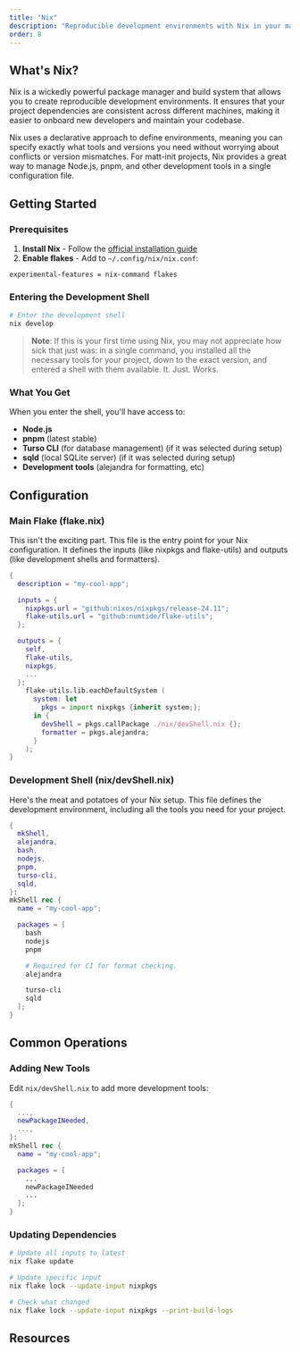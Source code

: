 ```yaml
---
title: "Nix"
description: "Reproducible development environments with Nix in your matt-init project"
order: 8
---
```


## What's Nix?

Nix is a wickedly powerful package manager and build system that allows you to create reproducible development environments. It ensures that your project dependencies are consistent across different machines, making it easier to onboard new developers and maintain your codebase.

Nix uses a declarative approach to define environments, meaning you can specify exactly what tools and versions you need without worrying about conflicts or version mismatches. For matt-init projects, Nix provides a great way to manage Node.js, pnpm, and other development tools in a single configuration file.

## Getting Started

### Prerequisites
1. **Install Nix** - Follow the [official installation guide](https://nixos.org/download.html)
2. **Enable flakes** - Add to `~/.config/nix/nix.conf`:
```
experimental-features = nix-command flakes
```

### Entering the Development Shell
```bash
# Enter the development shell
nix develop
```

> **Note**: If this is your first time using Nix, you may not appreciate how sick that just was: in a single command, you installed all the necessary tools for your project, down to the exact version, and entered a shell with them available. It. Just. Works.

### What You Get
When you enter the shell, you'll have access to:
- **Node.js**
- **pnpm** (latest stable)
- **Turso CLI** (for database management) (if it was selected during setup)
- **sqld** (local SQLite server) (if it was selected during setup)
- **Development tools** (alejandra for formatting, etc)

## Configuration

### Main Flake (flake.nix)

This isn't the exciting part. This file is the entry point for your Nix configuration. It defines the inputs (like nixpkgs and flake-utils) and outputs (like development shells and formatters).

```nix
{
  description = "my-cool-app";

  inputs = {
    nixpkgs.url = "github:nixos/nixpkgs/release-24.11";
    flake-utils.url = "github:numtide/flake-utils";
  };

  outputs = {
    self,
    flake-utils,
    nixpkgs,
    ...
  }:
    flake-utils.lib.eachDefaultSystem (
      system: let
        pkgs = import nixpkgs {inherit system;};
      in {
        devShell = pkgs.callPackage ./nix/devShell.nix {};
        formatter = pkgs.alejandra;
      }
    );
}

```

### Development Shell (nix/devShell.nix)

Here's the meat and potatoes of your Nix setup. This file defines the development environment, including all the tools you need for your project.

```nix
{
  mkShell,
  alejandra,
  bash,
  nodejs,
  pnpm,
  turso-cli,
  sqld,
}:
mkShell rec {
  name = "my-cool-app";

  packages = [
    bash
    nodejs
    pnpm

    # Required for CI for format checking.
    alejandra

    turso-cli
    sqld
  ];
}
```

## Common Operations

### Adding New Tools
Edit `nix/devShell.nix` to add more development tools:

```nix
{
  ...,
  newPackageINeeded,
  ...,
}:
mkShell rec {
  name = "my-cool-app";

  packages = [
    ...
    newPackageINeeded
    ...
  ];
}
```

### Updating Dependencies
```bash
# Update all inputs to latest
nix flake update

# Update specific input
nix flake lock --update-input nixpkgs

# Check what changed
nix flake lock --update-input nixpkgs --print-build-logs
```

## Resources

<div className="grid grid-cols-1 md:grid-cols-2 gap-4">
  <CardLink
    href="https://nixos.org/manual/nix/stable/"
    title="Nix Manual"
    description="Official Nix documentation"
  />
  <CardLink
    href="https://nixos.wiki/wiki/Flakes"
    title="Nix Flakes Guide"
    description="Learn about Nix Flakes and how to use them"
  />
  <CardLink
    href="https://zero-to-nix.com/"
    title="Zero to Nix"
    description="Beginner-friendly guide to Nix"
  />
  <CardLink
    href="https://mitchellh.com/writing/nix-with-dockerfiles"
    title="Nix with Dockerfiles"
    description="A bit tangential, but a great read if you're on the fence about Nix"
  />
</div>